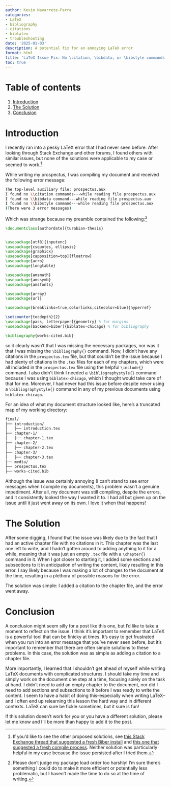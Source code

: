 ```yaml
---
author: Kevin Navarrete-Parra
categories:
- LaTeX
- bibliography
- citations
- biblatex
- troubleshooting
date: '2025-01-03'
description: A potential fix for an annoying LaTeX error
format: html
title: 'LaTeX Issue Fix: No \citation, \bibdata, or \bibstyle commands'
toc: true
---
```


# Table of contents
1. [Introduction](#section1)
2. [The Solution](#section2)
3. [Conclusion](#section3)


# Introduction <a name="section1"></a>

I recently ran into a pesky LaTeX error that I had never seen before. After looking through Stack Exchange and other forums, I found others with similar issues, but none of the solutions were applicable to my case or seemed to work.[^1]

While writing my prospectus, I was compiling my document and received the following error message:

```bash
The top-level auxiliary file: prospectus.aux
I found no \\citation commands---while reading file prospectus.aux
I found no \\bibdata command---while reading file prospectus.aux
I found no \\bibstyle command---while reading file prospectus.aux
(There were 3 error messages)
```

Which was strange because my preamble contained the following:[^2]

```latex
\documentclass[authordate]{turabian-thesis}


\usepackage[utf8]{inputenc}
\usepackage{csquotes, ellipsis}
\usepackage{graphicx}
\usepackage[capposition=top]{floatrow}
\usepackage{acro}
\usepackage{longtable}

\usepackage{amsmath}
\usepackage{amssymb}
\usepackage{amsfonts}

\usepackage{array}
\usepackage{url}

\usepackage[breaklinks=true,colorlinks,citecolor=blue]{hyperref}

\setcounter{tocdepth}{2}
\usepackage[pass, letterpaper]{geometry} % for margins
\usepackage[backend=biber]{biblatex-chicago} % for bibliography

\bibliography{works-cited.bib}
```

so it clearly wasn't that I was missing the necessary packages, nor was it that I was missing the `\bibliography{}` command. Now, I didn't have any citations in the `prospectus.tex` file, but that couldn't be the issue because I had plenty of citations in the `.tex` files for each of my chapters, which were all included in the `prospectus.tex` file using the helpful `\include{}` command. I also didn't think I needed a `\bibliographystyle{}` command because I was using `biblatex-chicago`, which I thought would take care of that for me. Moreover, I had never had this issue before despite never using a `\bibliographystyle{}` command in any of my previous documents using `biblatex-chicago`.

For an idea of what my document structure looked like, here's a truncated map of my working directory:

```bash
final/
├── introduction/
│   ├── introduction.tex
├── chapter-1/
│   ├── chapter-1.tex
├── chapter-2/
│   ├── chapter-2.tex
├── chapter-3/
│   ├── chapter-3.tex
├── media/
├── prospectus.tex
├── works-cited.bib


```


Although the issue was certainly annoying (I can't stand to see error messages when I compile my documents), this problem wasn't a genuine impediment. After all, my document was still compiling, despite the errors, and it consistently looked the way I wanted it to. I had all but given up on the issue until it just went away on its own. I love it when that happens!

# The Solution <a name="section2"></a>

After some digging, I found that the issue was likely due to the fact that I had an active chapter file with no citations in it. This chapter was the last one left to write, and I hadn't gotten around to adding anything to it for a while, meaning that it was just an empty `.tex` file with a `\chapter{}` command in it. When I got closer to starting it, I added some sections and subsections to it in anticipation of writing the content, likely resulting in this error. I say likely because I was making a lot of changes to the document at the time, resulting in a plethora of possible reasons for the error. 

The solution was simple: I added a citation to the chapter file, and the error went away. 

# Conclusion <a name="section3"></a>

A conclusion might seem silly for a post like this one, but I'd like to take a moment to reflect on the issue. I think it's important to remember that LaTeX is a powerful tool that can be finicky at times. It's easy to get frustrated when you run into an error message that you've never seen before, but it's important to remember that there are often simple solutions to these problems. In this case, the solution was as simple as adding a citation to a chapter file.

More importantly, I learned that I shouldn't get ahead of myself while writing LaTeX documents with complicated structures. I should take my time and simply work on the document one step at a time, focusing solely on the task at hand. I didn't need to add an empty chapter to the document, nor did I need to add sections and subsections to it before I was ready to write the content. I seem to have a habit of doing this--especially when writing LaTeX--and I often end up relearning this lesson the hard way and in different contexts. LaTeX can sure be fickle sometimes, but it sure is fun!

If this solution doesn't work for you or you have a different solution, please let me know and I'll be more than happy to add it to the post. 


[^1]: If you'd like to see the other proposed solutions, see [this Stack Exchange thread that suggested a fresh Biber install](https://tex.stackexchange.com/questions/294916/i-found-no-citation-bibdata-bibstyle-commands-in-error-in-texmaker-or-biblate) and [this one that suggested a fresh compile process](https://tex.stackexchange.com/questions/107132/no-citation-bibdata-bibstyle-commands). Neither solution was particularly helpful in my case because the issue persisted after I tried them. 

[^2]: Please don't judge my package load order too harshly! I'm sure there's something I could do to make it more efficient or potentially less problematic, but I haven't made the time to do so at the time of writing. 